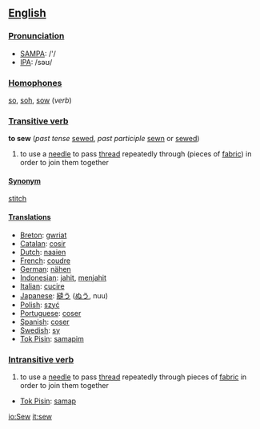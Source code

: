 ==[[English]]==

=== [[Pronunciation]] ===
*[[w:SAMPA|SAMPA]]: /'/
*[[w:IPA|IPA]]: /səʊ/

=== [[Homophone]]s ===

[[so]], [[soh]], [[sow]] (''verb'')

=== [[Transitive verb]] ===

'''to sew''' (''past tense'' [[sewed]], ''past participle'' [[sewn]] or [[sewed]])

# to use a [[needle]] to pass [[thread]] repeatedly through (pieces of [[fabric]]) in order to join them together

==== [[Synonym]] ====
[[stitch]]

==== [[Translation]]s ====
*[[Breton]]: [[gwriat]]
*[[Catalan]]: [[cosir]]
*[[Dutch]]: [[naaien]]
*[[French]]: [[coudre]]
*[[German]]: [[nähen]]
*[[Indonesian]]: [[jahit]], [[jahit|menjahit]]
*[[Italian]]: [[cucire]]
*[[Japanese]]: [[縫う]] ([[ぬう]], nuu)
*[[Polish]]: [[szyć]]
*[[Portuguese]]: [[coser]]
*[[Spanish]]: [[coser]]
*[[Swedish]]: [[sy]]
*[[Tok Pisin]]: [[samapim]]

=== [[Intransitive verb]] ===

# to use a [[needle]] to pass [[thread]] repeatedly through pieces of [[fabric]] in order to join them together

*[[Tok Pisin]]: [[samap]]

[[io:Sew]]
[[it:sew]]